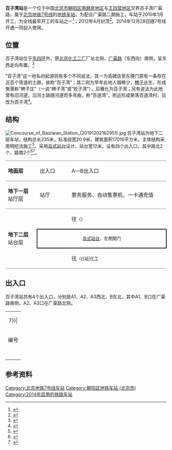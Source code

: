 {{noteTA
|G1=Railway}}
{{Infobox station
|name = 百子湾
|eng_name = Baiziwan
|livery = 
|linecolour = {{北京地铁颜色|7}}
|image = Platform of Baiziwan Station (20210922090506).jpg
|caption = 百子湾站站台
|former = 
|country = {{PRC}}
|borough = [[北京市|北京市]][[朝阳区_(北京市)|朝阳区]][[南磨房地区|南磨房地区]]与[[王四营地区|王四营地区]]交界
|address = 广渠路与石门中路交叉口西侧
|coordinates = {{Coord|39.891288|116.491557|type:railwaystation_region:CN-11_source:GoogleMaps|format=dms|display=inline,title}}
|elevation = 
|operator = [[北京市地铁运营有限公司|北京市地铁运营有限公司]]
|lines = {{北京地铁线路名|7|SL}}
|distance = 
|platform = 1座[[岛式站台|岛式站台]]
|tracks = 2条
|connections = 
|structure = 地下车站
|hall = 整体式站厅
|depth = 
|levels = 
|interchange = 
|exits = 4個
|elevator = 
|escalator = 
|architect = 
|architectural_style = 
|colour = 白色、绿色
|type = 
|status = 运营中
|code = 
|zone = 
|classification = 
|website = 
|built = 
|opened = 2014年12月28日
|pass_year = 
|passengers = 
|trains = 
|station_hours = 
|hours = 
|first = {{北京地铁线路名|7|S}}
:往{{北京地铁起讫站|7|L}}：05:23
:往{{北京地铁起讫站|7|R}}：06:00
|last = {{北京地铁线路名|7|S}}
:往{{北京地铁起讫站|7|L}}：23:06
:往{{北京地铁起讫站|7|R}}：23:30
:往{{站|高楼金}}：23:45
|adjacent = {{Adjacent stations|system=北京地铁|line=7|left=大郊亭|right=化工|note-left=0.865km|note-mid=距离[[北京西站|北京西站]]15.560km|note-right=0.903km}}
|route_map = {{Routemap|inline=yes|map=
utSTRf\utSTRg~~ ~~{{rmr|Licon=U|{{stl|北京地铁|大郊亭}}}}
utSTR+BSl\utSTR+BSr
utSTR+BSl\utSTR+BSr
utSTRf\utSTRg~~ ~~{{rmr|Licon=D|{{stl|北京地铁|化工}}}}
}}
}}
'''百子湾站'''是一个位于中国[[北京市|北京市]][[朝阳区_(北京市)|朝阳区]][[南磨房地区|南磨房地区]]与[[王四营地区|王四营地区]]交界百子湾广渠路，属于[[北京地铁|北京地铁]][[北京地铁7号线|7号线]]的[[地铁车站|地铁车站]]。为配合广渠路二期施工，车站于2010年1月开工，为全线最早开工的车站之一<ref>{{cite news|url=http://news.sohu.com/20100119/n269691112.shtml|title=北京地铁7号线悄然开工 全长23.7公里工期约4年|date=2010-01-19|accessdate=2014-10-15|work=姜奎 陈柱|publisher=[[法制晚报|法制晚报]]|archive-date=2016-03-04|archive-url=https://web.archive.org/web/20160304210448/http://news.sohu.com/20100119/n269691112.shtml|dead-url=no}}</ref>；2012年4月封顶<ref>{{cite web|url=http://www.cr12g.com.cn/news/201355/1728.shtml|title=北京地铁7号线百子湾站提前封顶|publisher=中铁十二局集团有限公司|date=2012-05-16|accessdate=2014-10-15|archive-date=2015-09-23|archive-url=https://web.archive.org/web/20150923210936/http://www.cr12g.com.cn/news/201355/1728.shtml|dead-url=yes}}</ref>。2014年12月28日随7号线开通一同投入使用。

== 位置 ==
百子湾站位于[[北京四环路|东四环]]外，原[[北京化工二厂|北京化工二厂]]厂址北侧，[[广渠路|广渠路]]（东西向）南侧，呈东西走向布置。<ref>{{cite web|url=http://www.bjghw.gov.cn/web/static/articles/catalog_98000/article_ff808081408815360140c980a930015b/ff808081408815360140c980a930015b.html|title=北京市规划委员会关于轨道交通7号线沿线车站站名命名预案的公示书|date=2013-08-29|accessdate=2014-10-15|publisher=北京市规划委员会|archive-url=https://web.archive.org/web/20150923191506/http://www.bjghw.gov.cn/web/static/articles/catalog_98000/article_ff808081408815360140c980a930015b/ff808081408815360140c980a930015b.html|archive-date=2015-09-23|dead-url=yes}}</ref>

“百子湾”这一地名的起源则有多个不同说法，其一为高碑店至东便门原有一条存在近百个弯道的土路，故称“百子湾”；其二则为早年此地人烟稀少，[[稗|稗子]]丛生，形成聚落称“稗子庄”（一说“稗子湾”或“败子湾”），后雅化为百子湾；另有说法为此地曾有旧河道，沿河土路随河道而多弯曲，称“百道湾”，附近形成聚落百道湾村，后改为百子湾<ref name="hlp">{{Cite book|title=北京地铁站名掌故|last=户力平|publisher=东方出版社|year=2020|isbn=978-7-5207-1180-7|location=北京|pages=160}}</ref>。

== 结构 ==
[[File:Concourse_of_Baiziwan_Station_(20191202162951).jpg|thumb]]
百子湾站为地下二层车站，结构总长235米，标准段宽20.9米，建筑面积17016平方米，主体结构采用明挖法施工<ref>{{cite journal|title=北京地铁百子湾站基坑渗漏综合处理技术|author=白俊, 马晓华|journal=铁道标准设计|year=2013|issue=9|pages=86-89}}</ref>。采用[[岛式站台|岛式站台]]设计，站台宽12米。设有四个出入口，其中路北2个，路南2个<ref>{{cite conference|author=徐林 白羽|title=浅谈市政工程综合规划与思考——以广渠路为例|conference=规划创新：2010中国城市规划年会论文集}}</ref><ref>{{cite web|url=http://hps.mep.gov.cn/jsxm/xmsl/201408/W020140822595550897596.pdf|title=北京地铁七号线工程变更环境影响报告书|publisher=中华人民共和国环境保护部|author=北京市环境保护科学研究院|date=2014-08-22|accessdate=2014-10-15|archive-date=2014-10-20|archive-url=https://web.archive.org/web/20141020210333/http://hps.mep.gov.cn/jsxm/xmsl/201408/W020140822595550897596.pdf|dead-url=no}}</ref>。
{|cellspacing=0 cellpadding=3
|style="border-top:solid 1px gray;border-bottom:solid 1px gray;" width=100|'''地面层'''
|style="border-top:solid 1px gray;border-bottom:solid 1px gray;" width=100|出入口
|style="border-top:solid 1px gray;border-bottom:solid 1px gray;" width=350|A—B出入口
|-
|style="border-bottom:solid 1px gray;"|'''地下一层'''<br />站厅层
|style="border-bottom:solid 1px gray;"|站厅
|style="border-bottom:solid 1px gray;"|票务服务、自动售票机、一卡通充值
|-
|style="border-bottom:solid 1px gray;" rowspan=3|'''地下二层'''<br />站台层
|{{arrow|L}}
|{{北京地铁线路名|7|c}}往{{站|北京西站|北京西站}}<small>（{{站|大郊亭}}）</small>
|-
|style="border-right:solid 2px black;border-left:solid 2px black;border-top:solid 2px black;border-bottom:solid 2px black;" colspan=2|<center><small>[[岛式站台|岛式站台]]，左側開门</small></center>
|-
|style="border-bottom:solid 1px gray;"|{{arrow|R}}
|style="border-bottom:solid 1px gray;"|{{北京地铁线路名|7|c}}往{{站|环球度假区}}<small>（{{站|化工||北京市}}）</small> 
|}

== 出入口 ==

百子湾站共有4个出入口，分别是A1、A2、A3西北、B东北，其中A1、B口在广渠路南侧，A2、A3口在广渠路北侧。
{| class="wikitable"
| colspan="5" align="center" bgcolor={{北京地铁颜色|7}}|
|-
! 编号 
! 指示
! 建议前往的目的地 
! 照片
! 无障碍设施
|-
| {{港鐵出口|A|1|附=升}} 
| 广渠路、东四环 
|
| [[File:Exit_A1_of_Baiziwan_Station_(20210429084913).jpg|150px]] 
| [[File:Exit_A1_lift_of_Baiziwan_Station_(20210429085015).jpg|150px]]
|-
| {{港鐵出口|A|2}} 
| 广渠路、东四环
|金海国际 
| [[File:Exit_A2_of_Baiziwan_Station_(20191202162532).jpg|150px]] 
|{{n/a}}
|-
| {{港鐵出口|A|3}} 
| 石门东路
|中水电国际大厦 
| [[File:Exit_A3_of_Baiziwan_Station_(20151103100051).jpg|150px]] 
|{{n/a}}
|-
| {{港鐵出口|B}} 
| 广渠路
|竞园、广华新城 
| [[File:Exit_B_of_Baiziwan_Station_(20210429085141).jpg|150px]] 
|{{n/a}}
|-
| bgcolor="#EEEEEE" colspan=5 | {{港鐵出口|註=升}}
|}

== 参考资料 ==
{{reflist}}

{{北京地铁7号线}}
[[Category:北京地铁7号线车站|Category:北京地铁7号线车站]]
[[Category:朝阳区地铁车站_(北京市)|Category:朝阳区地铁车站 (北京市)]]
[[Category:2014年启用的铁路车站|Category:2014年启用的铁路车站]]